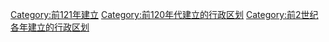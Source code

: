 [[Category:前121年建立|Category:前121年建立]]
[[Category:前120年代建立的行政区划|Category:前120年代建立的行政区划]]
[[Category:前2世纪各年建立的行政区划|Category:前2世纪各年建立的行政区划]]